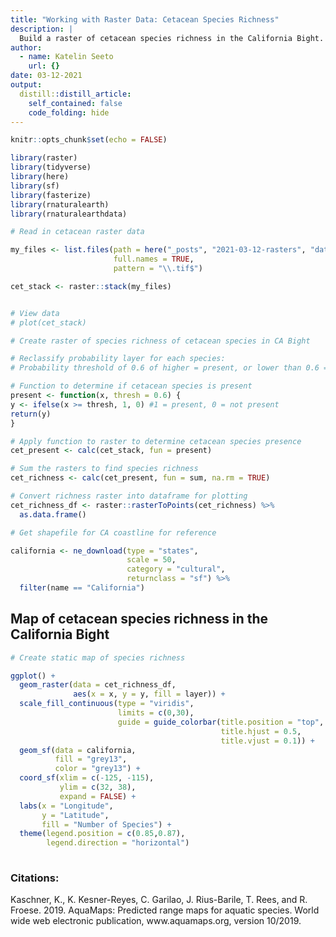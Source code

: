 ```yaml
---
title: "Working with Raster Data: Cetacean Species Richness"
description: |
  Build a raster of cetacean species richness in the California Bight. Map the raster data in a static map. 
author:
  - name: Katelin Seeto
    url: {}
date: 03-12-2021
output:
  distill::distill_article:
    self_contained: false
    code_folding: hide
---
```



```r
knitr::opts_chunk$set(echo = FALSE)
```

```r

library(raster) 
library(tidyverse)
library(here)
library(sf)
library(fasterize)
library(rnaturalearth)
library(rnaturalearthdata)

```

```r
# Read in cetacean raster data

my_files <- list.files(path = here("_posts", "2021-03-12-rasters", "data", "ca_cetaceans"),
                       full.names = TRUE, 
                       pattern = "\\.tif$")

cet_stack <- raster::stack(my_files)


# View data
# plot(cet_stack)

```

```r
# Create raster of species richness of cetacean species in CA Bight

# Reclassify probability layer for each species: 
# Probability threshold of 0.6 of higher = present, or lower than 0.6 = not present

# Function to determine if cetacean species is present
present <- function(x, thresh = 0.6) {
y <- ifelse(x >= thresh, 1, 0) #1 = present, 0 = not present
return(y)
}

# Apply function to raster to determine cetacean species presence 
cet_present <- calc(cet_stack, fun = present)

# Sum the rasters to find species richness 
cet_richness <- calc(cet_present, fun = sum, na.rm = TRUE)

# Convert richness raster into dataframe for plotting
cet_richness_df <- raster::rasterToPoints(cet_richness) %>% 
  as.data.frame()

```

```r
# Get shapefile for CA coastline for reference

california <- ne_download(type = "states",
                          scale = 50,
                          category = "cultural",
                          returnclass = "sf") %>% 
  filter(name == "California")
```
## Map of cetacean species richness in the California Bight

```r

# Create static map of species richness 

ggplot() + 
  geom_raster(data = cet_richness_df,
              aes(x = x, y = y, fill = layer)) + 
  scale_fill_continuous(type = "viridis",
                        limits = c(0,30),
                        guide = guide_colorbar(title.position = "top",
                                               title.hjust = 0.5,
                                               title.vjust = 0.1)) +
  geom_sf(data = california, 
          fill = "grey13",
          color = "grey13") + 
  coord_sf(xlim = c(-125, -115),
           ylim = c(32, 38),
           expand = FALSE) + 
  labs(x = "Longitude", 
       y = "Latitude", 
       fill = "Number of Species") + 
  theme(legend.position = c(0.85,0.87), 
        legend.direction = "horizontal") 
  

```


### Citations: 

Kaschner, K., K. Kesner-Reyes, C. Garilao, J. Rius-Barile, T. Rees, and R. Froese. 2019. AquaMaps: Predicted range maps for aquatic species. World wide web electronic publication, www.aquamaps.org, version 10/2019.





